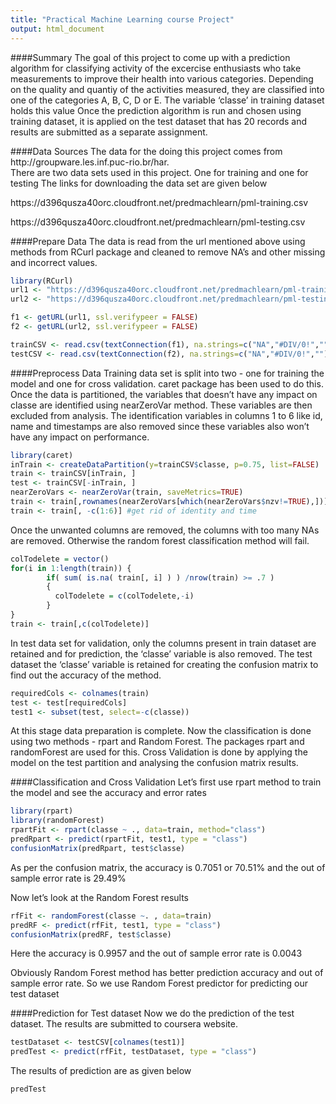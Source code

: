```yaml
---
title: "Practical Machine Learning course Project"
output: html_document
---  
```


####Summary
The goal of this project to come up with a prediction algorithm for classifying activity of the excercise enthusiasts who take measurements to improve their health into various categories. Depending on the quality and quantiy of the activities measured, they are classified into one of the categories A, B, C, D or E. The variable 'classe' in training dataset holds this value 
Once the prediction algorithm is run and chosen using training dataset, it is applied on the test dataset that has 20 records and results are submitted as a separate assignment. 

####Data Sources
The data for the doing this project comes from http://groupware.les.inf.puc-rio.br/har.   
There are two data sets used in this project. One for training and one for testing
The links for downloading the data set are given below

https://d396qusza40orc.cloudfront.net/predmachlearn/pml-training.csv

https://d396qusza40orc.cloudfront.net/predmachlearn/pml-testing.csv

####Prepare Data
The data is read from the url mentioned above using methods from RCurl package and cleaned to remove NA's and other missing and incorrect values. 

```r
library(RCurl)
url1 <- "https://d396qusza40orc.cloudfront.net/predmachlearn/pml-training.csv"
url2 <- "https://d396qusza40orc.cloudfront.net/predmachlearn/pml-testing.csv"

f1 <- getURL(url1, ssl.verifypeer = FALSE)
f2 <- getURL(url2, ssl.verifypeer = FALSE)

trainCSV <- read.csv(textConnection(f1), na.strings=c("NA","#DIV/0!",""))
testCSV <- read.csv(textConnection(f2), na.strings=c("NA","#DIV/0!",""))
````  

####Preprocess Data
Training data set is split into two - one for training the model and one for cross validation. caret package has been used to do this. Once the data is partitioned, the variables that doesn't have any impact on classe are identified using nearZeroVar method. These variables are then excluded from analysis. The identification variables in columns 1 to 6 like id, name and timestamps are also removed since these variables also won't have any impact on performance.

```r
library(caret)
inTrain <- createDataPartition(y=trainCSV$classe, p=0.75, list=FALSE)
train <- trainCSV[inTrain, ]
test <- trainCSV[-inTrain, ]
nearZeroVars <- nearZeroVar(train, saveMetrics=TRUE)
train <- train[,rownames(nearZeroVars[which(nearZeroVars$nzv!=TRUE),])]
train <- train[, -c(1:6)] #get rid of identity and time
````
Once the unwanted columns are removed, the columns with too many NAs are removed. Otherwise the random forest classification method will fail. 
```r
colTodelete = vector()
for(i in 1:length(train)) { 
        if( sum( is.na( train[, i] ) ) /nrow(train) >= .7 )  
        {  
          colTodelete = c(colTodelete,-i)        
        }  
}
train <- train[,c(colTodelete)]
````
In test data set for validation, only the columns present in train dataset are retained and for prediction, the 'classe' variable is also removed. The test dataset the 'classe' variable is retained for creating the confusion matrix to find out the accuracy of the method.  
```r
requiredCols <- colnames(train)
test <- test[requiredCols]
test1 <- subset(test, select=-c(classe))
````
At this stage data preparation is complete. Now the classification is done using two methods -  rpart and Random Forest. The packages rpart and randomForest are used for this. Cross Validation is done by applying the model on the test partition and analysing the confusion matrix results.

####Classification and Cross Validation
Let's first use rpart method to train the model and see the accuracy and error rates
```r
library(rpart)
library(randomForest)
rpartFit <- rpart(classe ~ ., data=train, method="class")
predRpart <- predict(rpartFit, test1, type = "class")
confusionMatrix(predRpart, test$classe)
```
As per the confusion matrix, the accuracy is 0.7051 or 70.51% and the out of sample error rate is 29.49%

Now let's look at the Random Forest results

```r
rfFit <- randomForest(classe ~. , data=train)
predRF <- predict(rfFit, test1, type = "class")
confusionMatrix(predRF, test$classe)
````
Here the accuracy is 0.9957 and the out of sample error rate is 0.0043

Obviously Random Forest method has better prediction accuracy and out of sample error rate. So we use Random Forest predictor for predicting our test dataset  

####Prediction for Test dataset
Now we do the prediction of the test dataset. The results are submitted to coursera website.
```r
testDataset <- testCSV[colnames(test1)]
predTest <- predict(rfFit, testDataset, type = "class")
````
The results of prediction are as given below
```r
predTest
```

